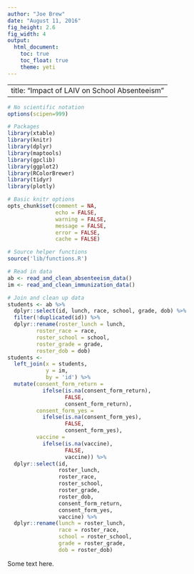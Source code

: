 ```yaml
---
author: "Joe Brew"
date: "August 11, 2016"
fig_height: 2.6
fig_width: 4
output:
  html_document:
    toc: true
    toc_float: true
    theme: yeti
---
```


---
title: "Impact of LAIV on School Absenteeism"
---



```r
# No scientific notation
options(scipen=999)

# Packages 
library(xtable)
library(knitr)
library(dplyr)
library(maptools)
library(gpclib)
library(ggplot2)
library(RColorBrewer)
library(tidyr)
library(plotly)

# Basic knitr options
opts_chunk$set(comment = NA, 
               echo = FALSE, 
               warning = FALSE, 
               message = FALSE, 
               error = FALSE, 
               cache = FALSE)

# Source helper functions
source('lib/functions.R')

# Read in data
ab <- read_and_clean_absenteeism_data()
im <- read_and_clean_immunization_data()

# Join and clean up data
students <- ab %>%
  dplyr::select(id, lunch, race, school, grade, dob) %>%
  filter(!duplicated(id)) %>%
  dplyr::rename(roster_lunch = lunch,
         roster_race = race,
         roster_school = school,
         roster_grade = grade,
         roster_dob = dob)
students <-
  left_join(x = students,
            y = im,
            by = 'id') %>%
  mutate(consent_form_return =
           ifelse(is.na(consent_form_return), 
                  FALSE,
                  consent_form_return),
         consent_form_yes = 
           ifelse(is.na(consent_form_yes),
                  FALSE,
                  consent_form_yes),
         vaccine = 
           ifelse(is.na(vaccine),
                  FALSE,
                  vaccine)) %>%
  dplyr::select(id,
                roster_lunch,
                roster_race,
                roster_school,
                roster_grade,
                roster_dob,
                consent_form_return,
                consent_form_yes,
                vaccine) %>%
  dplyr::rename(lunch = roster_lunch,
                race = roster_race,
                school = roster_school,
                grade = roster_grade,
                dob = roster_dob)
```

Some text here.